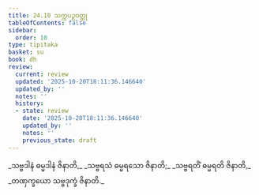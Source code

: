 ```yaml
---
title: 24.10 သက္ကပဉှဝတ္ထု
tableOfContents: false
sidebar:
  order: 10
type: tipitaka
basket: su
book: dh
review:
  current: review
  updated: '2025-10-20T18:11:36.146640'
  updated_by: ''
  notes: ''
  history:
  - state: review
    date: '2025-10-20T18:11:36.146640'
    updated_by: ''
    notes: ''
    previous_state: draft
---
```



<DynamicBreadcrumb />


<ReviewStatus review={frontmatter.review} showDetails={true} />

<HypothesisAnnotation frontmatter={frontmatter} />

<Division number="354" book="dh" e="ch" v="18" p="64">

<Paragraph number="380" type="verses" book="dh">
_သဗ္ဗဒါနံ ဓမ္မဒါနံ ဇိနာတိ,_  
_သဗ္ဗရသံ ဓမ္မရသော ဇိနာတိ;_  
_သဗ္ဗရတိံ ဓမ္မရတိ ဇိနာတိ,_  
_တဏှက္ခယော သဗ္ဗဒုက္ခံ ဇိနာတိ._
</Paragraph>
</Division>